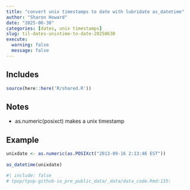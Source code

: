 ```yaml
---
title: "convert unix timestamps to date with lubridate as_datetime"
author: "Sharon Howard"
date: "2025-06-30"
categories: [dates, unix timestamps]
slug: til-dates-unixtime-to-date-20250630
execute:
  warning: false
  message: false
---
```


## Includes

```r
source(here::here('R/shared.R'))
```

## Notes

-  as.numeric(posixct) makes a unix timestamp 




## Example

```r
unixdate <- as.numeric(as.POSIXct("2013-09-16 2:13:46 EST")) 
 
as_datetime(unixdate) 

```



```r
#| include: false
# tpop/tpop-github-io_pre_public_data/_data/data_code.Rmd:135:  

```
